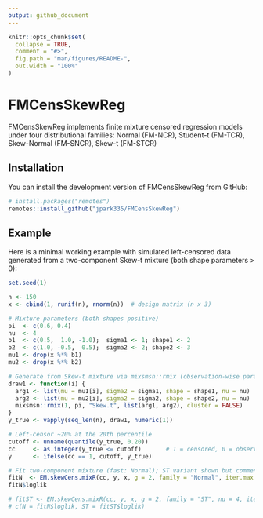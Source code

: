 ```yaml
---
output: github_document
---
```


<!-- README.md is generated from README.Rmd. Please edit that file -->

```r
knitr::opts_chunk$set(
  collapse = TRUE,
  comment = "#>",
  fig.path = "man/figures/README-",
  out.width = "100%"
)
```

# FMCensSkewReg

<!-- badges: start -->
<!-- badges: end -->

FMCensSkewReg implements finite mixture censored regression models under four distributional families: Normal (FM-NCR), Student-t (FM-TCR), Skew-Normal (FM-SNCR), Skew-t (FM-STCR)

## Installation

You can install the development version of FMCensSkewReg from GitHub:

``` r
# install.packages("remotes")
remotes::install_github("jpark335/FMCensSkewReg")
```

## Example

Here is a minimal working example with simulated left-censored data
generated from a two-component Skew-t mixture (both shape parameters > 0):

```r
set.seed(1)

n <- 150
x <- cbind(1, runif(n), rnorm(n))  # design matrix (n x 3)

# Mixture parameters (both shapes positive)
pi  <- c(0.6, 0.4)
nu  <- 4
b1  <- c(0.5,  1.0, -1.0);  sigma1 <- 1; shape1 <- 2
b2  <- c(1.0, -0.5,  0.5);  sigma2 <- 2; shape2 <- 3
mu1 <- drop(x %*% b1)
mu2 <- drop(x %*% b2)

# Generate from Skew-t mixture via mixsmsn::rmix (observation-wise params)
draw1 <- function(i) {
  arg1 <- list(mu = mu1[i], sigma2 = sigma1, shape = shape1, nu = nu)
  arg2 <- list(mu = mu2[i], sigma2 = sigma2, shape = shape2, nu = nu)
  mixsmsn::rmix(1, pi, "Skew.t", list(arg1, arg2), cluster = FALSE)
}
y_true <- vapply(seq_len(n), draw1, numeric(1))

# Left-censor ~20% at the 20th percentile
cutoff <- unname(quantile(y_true, 0.20))
cc     <- as.integer(y_true <= cutoff)       # 1 = censored, 0 = observed
y      <- ifelse(cc == 1, cutoff, y_true)

# Fit two-component mixture (fast: Normal); ST variant shown but commented
fitN  <- EM.skewCens.mixR(cc, y, x, g = 2, family = "Normal", iter.max = 100)
fitN$loglik

# fitST <- EM.skewCens.mixR(cc, y, x, g = 2, family = "ST", nu = 4, iter.max = 150)
# c(N = fitN$loglik, ST = fitST$loglik)
```
